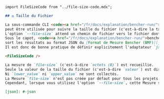 ```markdown
import FileSizeCode from "../file-size-code.mdx";

## ⚖️ Taille du Fichier

La sous-commande CLI <code><a href="/fr/docs/explanation/bencher-run/">bencher run</a></code>
peut être utilisée pour suivre la taille du fichier (c'est-à-dire la taille binaire) de vos livrables avec l'option `--file-size`.
L'option `--file-size` attend un chemin de fichier vers le fichier dont la taille sera mesurée.
Sous le capot, <code><a href="/fr/docs/explanation/bencher-run/">bencher run</a></code>
sort les résultats au format JSON du [Format de Mesure Bencher (BMF)][json].
Il est donc de bonne pratique de définir explicitement l'adaptateur `json`.

<FileSizeCode />

La mesure de `file-size` (c'est-à-dire `octets (B)`) est recueillie.
Seule la valeur de la taille du fichier (c'est-à-dire `valeur`) est disponible.
Ni `lower_value` ni `upper_value` ne sont collectés.
La Mesure `file-size` n'est pas créée par défaut pour tous les projets.
Cependant, lorsque vous utilisez l'option `--file-size`, cette Mesure sera automatiquement créée pour votre Projet.

[json]: #-json
```